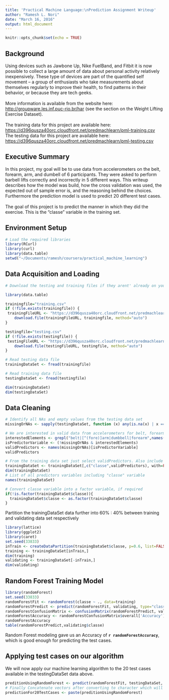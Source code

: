 ```yaml
---
title: 'Practical Machine Language:\nPrediction Assignment Writeup'
author: "Ramesh L. Nori"
date: "March 16, 2016"
output: html_document
---
```


```r
knitr::opts_chunk$set(echo = TRUE)
```


## Background
Using devices such as Jawbone Up, Nike FuelBand, and Fitbit it is now possible to collect a large amount of data about personal activity relatively inexpensively. These type of devices are part of the quantified self movement – a group of enthusiasts who take measurements about themselves regularly to improve their health, to find patterns in their behavior, or because they are tech geeks.
</br>
</br>
More information is available from the website here: <http://groupware.les.inf.puc-rio.br/har> (see the section on the Weight Lifting Exercise Dataset).
</br>
</br>
The training data for this project are available here: <https://d396qusza40orc.cloudfront.net/predmachlearn/pml-training.csv>
</br>
The testing data for this project are available here: <https://d396qusza40orc.cloudfront.net/predmachlearn/pml-testing.csv>


## Executive Summary
In this project, my goal will be to use data from accelerometers on the belt, forearm, arm, and dumbell of 6 participants. They were asked to perform barbell lifts correctly and incorrectly in 5 different ways. This writeup describes how the model was build, how the cross validation was used, the expected out of sample error is, and the reasoning behind the choices. Furthermore the prediction model is used to predict 20 different test cases.
</br>
</br>
The goal of this project is to predict the manner in which they did the exercise. This is the "classe" variable in the training set.

## Environment Setup
```r
# Load the required libraries
library(RCurl)
library(curl)
library(data.table)
setwd("~/Documents/ramesh/coursera/practical_machine_learning")
```

## Data Acquisition and Loading
```r

# Download the testing and training files if they arent' already on your working directory

library(data.table)

trainingfile="training.csv" 
if (!file.exists(trainingfile)) {    
 trainingFileURL <- "https://d396qusza40orc.cloudfront.net/predmachlearn/pml-training.csv"   
    download.file(trainingFileURL, trainingfile, method="auto") 
}

testingfile="testing.csv" 
if (!file.exists(testingfile)) {    
 testingFileURL <- "https://d396qusza40orc.cloudfront.net/predmachlearn/pml-testing.csv"   
    download.file(testingFileURL, testingfile, method="auto")
}

# Read testing data file
trainingDataSet <- fread(trainingfile)

# Read training data file
testingDataSet <- fread(testingfile)

dim(trainingDataSet)
dim(testingDataSet)
```

## Data Cleaning
```r
# Identify all NAs and empty values from the testing data set
missingOrNAs <- sapply(testingDataSet, function (x) any(is.na(x) | x == ""))

# We are interested in valid data from accelerometers for belt, forearm, arm, and dumbell
interestedElements <- grepl("belt|[^(fore)]arm|dumbbell|forearm",names(missingOrNAs))
isPredictorVariable <- (!missingOrNAs & interestedElements)
validPredictors <- names(missingOrNAs)[isPredictorVariable]
validPredictors

# From the training data set just select validPredictors. Also include the variable that indicates the manner in which they did the exercise, which is the "classe" variable.
trainingDataSet <- trainingDataSet[,c("classe",validPredictors), with=FALSE]
dim(trainingDataSet)
# List of all predictors variables including "classe" variable
names(trainingDataSet)

# Convert classe variable into a factor variable, if required
if(!is.factor(trainingDataSet$classe)){
  trainingDataSet$classe <- as.factor(trainingDataSet$classe)
}
```

Partition the trainingDataSet data further into 60% : 40% between training and validating data set respectively
```r
library(lattice)
library(ggplot2)
library(caret)
set.seed(33833)
inTrain <- createDataPartition(trainingDataSet$classe, p=0.6, list=FALSE)
training <- trainingDataSet[inTrain,]
dim(training)
validating <- trainingDataSet[-inTrain,]
dim(validating)
```


## Random Forest Training Model
```r
library(randomForest)
set.seed(33833)
randomForestFit <- randomForest(classe ~ ., data=training)
randomForestPredict <- predict(randomForestFit, validating, type="class")
randomForestConfusionMatrix <- confusionMatrix(randomForestPredict, validating$classe)
randomForestAccuracy <- randomForestConfusionMatrix$overall['Accuracy']
randomForestAccuracy
table(randomForestPredict,validating$classe)
```
Random Forest modeling gave us an Accuracy of **`r randomForestAccuracy `**, which is good enough for predicting the test cases.

## Applying test cases on our algorithm
We will now apply our machine learning algorithm to the 20 test cases available in the testingDataSet data above.
``` r
preditionUsingRandomForest <- predict(randomForestFit, testingDataSet, type="class")
# Finally Concatenate vectors after converting to character which will give us the prediction for the test cases
predictionFor20TestCases <- paste(preditionUsingRandomForest)
```
